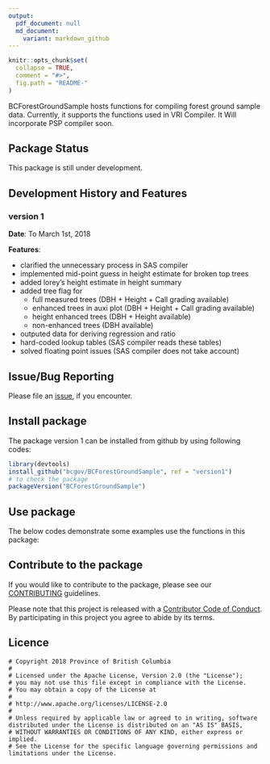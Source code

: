 ---
output:
  pdf_document: null
  md_document:
    variant: markdown_github
---

<!-- README.md is generated from README.Rmd. Please edit that file -->

```{r, echo = FALSE}
knitr::opts_chunk$set(
  collapse = TRUE,
  comment = "#>",
  fig.path = "README-"
)
```

BCForestGroundSample hosts functions for compiling forest ground sample data. Currently, it supports the functions used in VRI Compiler. It Will incorporate PSP compiler soon.   

## Package Status

This package is still under development.

## Development History and Features
### version 1
**Date**: To March 1st, 2018

**Features**:
 
 * clarified the unnecessary process in SAS compiler
 * implemented mid-point guess in height estimate for broken top trees
 * added lorey's height estimate in height summary
 * added tree flag for 
    + full measured trees (DBH + Height + Call grading available)
    + enhanced trees in auxi plot (DBH + Height + Call grading available)
    + height enhanced trees (DBH + Height available)
    + non-enhanced trees (DBH available)
 * outputed data for deriving regression and ratio     
 * hard-coded lookup tables (SAS compiler reads these tables)
 * solved floating point issues (SAS compiler does not take account)


## Issue/Bug Reporting

Please file an [issue](https://github.com/bcgov/BCForestGroundSample/issues/), if you encounter. 




## Install package
The package version 1 can be installed from github by using following codes:
```{r eval=FALSE}
library(devtools)
install_github("bcgov/BCForestGroundSample", ref = "version1")
# to check the package
packageVersion("BCForestGroundSample")
```


## Use package

The below codes demonstrate some examples use the functions in this package:


## Contribute to the package
If you would like to contribute to the package, please see our [CONTRIBUTING](https://github.com/bcgov/BCForestGroundSample/blob/master/CONTRIBUTING.md) guidelines.

Please note that this project is released with a [Contributor Code of Conduct](https://github.com/bcgov/BCForestGroundSample/blob/master/CODE_OF_CONDUCT.md). By participating in this project you agree to abide by its terms.


## Licence
    # Copyright 2018 Province of British Columbia
    # 
    # Licensed under the Apache License, Version 2.0 (the "License");
    # you may not use this file except in compliance with the License.
    # You may obtain a copy of the License at
    # 
    # http://www.apache.org/licenses/LICENSE-2.0
    # 
    # Unless required by applicable law or agreed to in writing, software distributed under the License is distributed on an "AS IS" BASIS,
    # WITHOUT WARRANTIES OR CONDITIONS OF ANY KIND, either express or implied.
    # See the License for the specific language governing permissions and limitations under the License.
